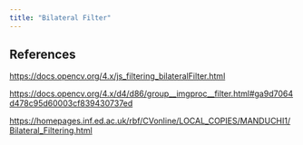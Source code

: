 ```yaml
---
title: "Bilateral Filter"
---
```


## References

<https://docs.opencv.org/4.x/js_filtering_bilateralFilter.html>

<https://docs.opencv.org/4.x/d4/d86/group__imgproc__filter.html#ga9d7064d478c95d60003cf839430737ed>

<https://homepages.inf.ed.ac.uk/rbf/CVonline/LOCAL_COPIES/MANDUCHI1/Bilateral_Filtering.html>
